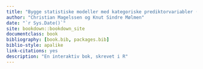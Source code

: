 ```yaml
--- 
title: "Bygge statistiske modeller med kategoriske prediktorvariabler (ANOVA, t-test)"
author: "Christian Magelssen og Knut Sindre Mølmen"
date: "`r Sys.Date()`"
site: bookdown::bookdown_site
documentclass: book
bibliography: [book.bib, packages.bib]
biblio-style: apalike
link-citations: yes
description: "En interaktiv bok, skrevet i R"
---
```

